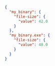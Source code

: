 ```json
{
  "my_binary": {
    "file-size": {
      "value": 42.0
    }
  },
  "my_binary.exe": {
    "file-size": {
      "value": 48.0
    }
  }
}
```
